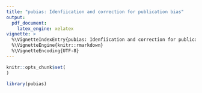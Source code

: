 ```yaml
---
title: "pubias: Idenfiication and correction for publication bias"
output:   
  pdf_document:
    latex_engine: xelatex
vignette: >
  %\VignetteIndexEntry{pubias: Idenfiication and correction for publication bias}
  %\VignetteEngine{knitr::rmarkdown}
  %\VignetteEncoding{UTF-8}
---
```


```r
knitr::opts_chunk$set(
)
```

```r
library(pubias)
```
